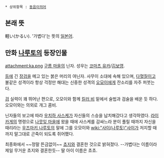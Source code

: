  * 상위항목 : [[동음이의어]]

== 본래 뜻 ==
軽い(かるい). '가볍다'는 뜻의 [[일본어]].

== 만화 [[나루토]]의 등장인물 ==
attachment:ka.png
[[구름 마을]]의 닌자. 성우는 [[코마츠 유카]]/[[김보영]].

[[등]]에 긴 [[장검]]을 메고 있는 붉은 머리의 여닌자. 사무이 소대에 속해 있으며, [[다혈질]]이고 불같은 성격이라 항상 걱정만 해대는 신중한 성격의 [[오모이]]에게 잔소리를 자주 퍼붓는다.

[[검]] 실력이 꽤 뛰어난 편으로, 오모이와 함께 [[킬러 비]] 밑에서 술법과 검술을 배운 듯 하다. 오모이와는 의외로 개그 콤비.

닌자들의 보고에 따라 [[우치하 사스케]]가 자신들의 스승을 납치해갔다고 생각하였다. [[라이카게]]의 명령으로 [[나뭇잎 마을]]에 왔을 때에 사스케를 감싸느라 분이 풀릴 때까지 자신을 때리라는 [[우즈마키 나루토]]의 말에 그를 오모이와 [[wiki:"사이(나루토)"사이]]가 저지할 때까지 말그대로 곤죽이 되도록 쥐어팼다. 

최종화에서 ~~정말 뜬금없이~~ [[쵸지]]와 결혼한 것으로 밝혀졌다. --가볍다는 이름이라 제일 무거운 쵸지와 결혼한듯-- 딸 아이 이름은 쵸쵸.
